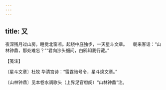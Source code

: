 ```yaml
---
---
---
```

title: 又
---







夜深残月过山房，睡觉北窗凉。起绕中庭独步，一天星斗文章。 　朝来客话：“山林钟鼎，那处难忘？”“君向沙头细问，白鸥知我行藏。”





【笺注】


〔星斗文章〕杜牧 华清宫诗：“雷霆驰号令，星斗焕文章。”

〔山林钟鼎〕见本卷水调歌头（上界足官府阕）“山林钟鼎”注。